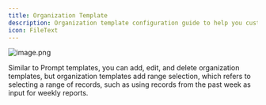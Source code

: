 ```yaml
---
title: Organization Template
description: Organization template configuration guide to help you customize the output format of AI organization functionality.
icon: FileText
---
```


![image.png](https://s2.loli.net/2025/06/06/41TwKYzCXVaLn5v.png)

Similar to Prompt templates, you can add, edit, and delete organization templates, but organization templates add range selection, which refers to selecting a range of records, such as using records from the past week as input for weekly reports.

